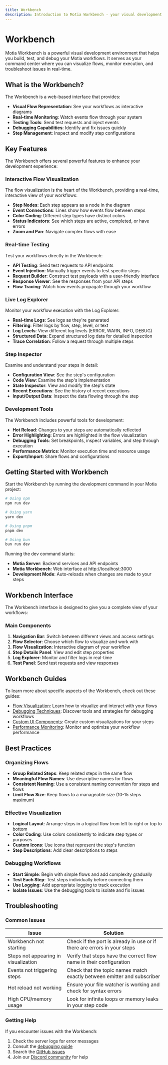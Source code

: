 ```yaml
---
title: Workbench
description: Introduction to Motia Workbench - your visual development environment for building and debugging workflows
---
```


# Workbench

Motia Workbench is a powerful visual development environment that helps you build, test, and debug your Motia workflows. It serves as your command center where you can visualize flows, monitor execution, and troubleshoot issues in real-time.

## What is the Workbench?

The Workbench is a web-based interface that provides:

- **Visual Flow Representation**: See your workflows as interactive diagrams
- **Real-time Monitoring**: Watch events flow through your system
- **Testing Tools**: Send test requests and inject events
- **Debugging Capabilities**: Identify and fix issues quickly
- **Step Management**: Inspect and modify step configurations

## Key Features

The Workbench offers several powerful features to enhance your development experience:

### Interactive Flow Visualization

The flow visualization is the heart of the Workbench, providing a real-time, interactive view of your workflows:

- **Step Nodes**: Each step appears as a node in the diagram
- **Event Connections**: Lines show how events flow between steps
- **Color Coding**: Different step types have distinct colors
- **Status Indicators**: See which steps are active, completed, or have errors
- **Zoom and Pan**: Navigate complex flows with ease

### Real-time Testing

Test your workflows directly in the Workbench:

- **API Testing**: Send test requests to API endpoints
- **Event Injection**: Manually trigger events to test specific steps
- **Request Builder**: Construct test payloads with a user-friendly interface
- **Response Viewer**: See the responses from your API steps
- **Flow Tracing**: Watch how events propagate through your workflow

### Live Log Explorer

Monitor your workflow execution with the Log Explorer:

- **Real-time Logs**: See logs as they're generated
- **Filtering**: Filter logs by flow, step, level, or text
- **Log Levels**: View different log levels (ERROR, WARN, INFO, DEBUG)
- **Structured Data**: Expand structured log data for detailed inspection
- **Trace Correlation**: Follow a request through multiple steps

### Step Inspector

Examine and understand your steps in detail:

- **Configuration View**: See the step's configuration
- **Code View**: Examine the step's implementation
- **State Inspector**: View and modify the step's state
- **Recent Executions**: See the history of recent executions
- **Input/Output Data**: Inspect the data flowing through the step

### Development Tools

The Workbench includes powerful tools for development:

- **Hot Reload**: Changes to your steps are automatically reflected
- **Error Highlighting**: Errors are highlighted in the flow visualization
- **Debugging Tools**: Set breakpoints, inspect variables, and step through execution
- **Performance Metrics**: Monitor execution time and resource usage
- **Export/Import**: Share flows and configurations

## Getting Started with Workbench

Start the Workbench by running the development command in your Motia project:

```bash
# Using npm
npm run dev

# Using yarn
yarn dev

# Using pnpm
pnpm dev

# Using bun
bun run dev
```

Running the dev command starts:
- **Motia Server**: Backend services and API endpoints
- **Motia Workbench**: Web interface at http://localhost:3000
- **Development Mode**: Auto-reloads when changes are made to your steps

## Workbench Interface

The Workbench interface is designed to give you a complete view of your workflows:

### Main Components

1. **Navigation Bar**: Switch between different views and access settings
2. **Flow Selector**: Choose which flow to visualize and work with
3. **Flow Visualization**: Interactive diagram of your workflow
4. **Step Details Panel**: View and edit step properties
5. **Log Explorer**: Monitor and filter logs in real-time
6. **Test Panel**: Send test requests and view responses

## Workbench Guides

To learn more about specific aspects of the Workbench, check out these guides:

- [Flow Visualization](./visualization): Learn how to visualize and interact with your flows
- [Debugging Techniques](./debugging): Discover tools and strategies for debugging workflows
- [Custom UI Components](./custom-ui): Create custom visualizations for your steps
- [Performance Monitoring](./performance): Monitor and optimize your workflow performance

## Best Practices

### Organizing Flows

- **Group Related Steps**: Keep related steps in the same flow
- **Meaningful Flow Names**: Use descriptive names for flows
- **Consistent Naming**: Use a consistent naming convention for steps and flows
- **Limit Flow Size**: Keep flows to a manageable size (10-15 steps maximum)

### Effective Visualization

- **Logical Layout**: Arrange steps in a logical flow from left to right or top to bottom
- **Color Coding**: Use colors consistently to indicate step types or purposes
- **Custom Icons**: Use icons that represent the step's function
- **Step Descriptions**: Add clear descriptions to steps

### Debugging Workflows

- **Start Simple**: Begin with simple flows and add complexity gradually
- **Test Each Step**: Test steps individually before connecting them
- **Use Logging**: Add appropriate logging to track execution
- **Isolate Issues**: Use the debugging tools to isolate and fix issues

## Troubleshooting

### Common Issues

| Issue | Solution |
|-------|----------|
| Workbench not starting | Check if the port is already in use or if there are errors in your steps |
| Steps not appearing in visualization | Verify that steps have the correct flow name in their configuration |
| Events not triggering steps | Check that the topic names match exactly between emitter and subscriber |
| Hot reload not working | Ensure your file watcher is working and check for syntax errors |
| High CPU/memory usage | Look for infinite loops or memory leaks in your step code |

### Getting Help

If you encounter issues with the Workbench:

1. Check the server logs for error messages
2. Consult the [debugging guide](./debugging)
3. Search the [GitHub issues](https://github.com/motiadev/motia/issues)
4. Join our [Discord community](https://discord.gg/nJFfsH5d6v) for help
